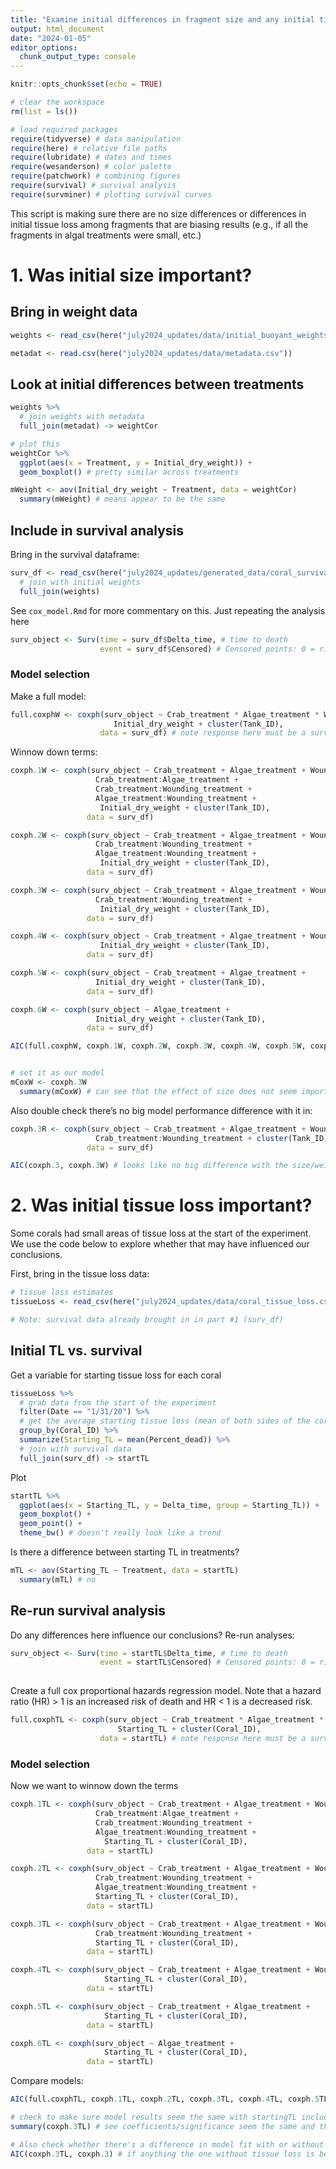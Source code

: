 ```yaml
---
title: "Examine initial differences in fragment size and any initial tissue loss"
output: html_document
date: "2024-01-05"
editor_options: 
  chunk_output_type: console
---
```


```r
knitr::opts_chunk$set(echo = TRUE)

# clear the workspace
rm(list = ls())

# load required packages
require(tidyverse) # data manipulation
require(here) # relative file paths
require(lubridate) # dates and times
require(wesanderson) # color palette
require(patchwork) # combining figures
require(survival) # survival analysis
require(survminer) # plotting survival curves
```

This script is making sure there are no size differences or differences in initial tissue loss among fragments that are biasing results (e.g., if all the fragments in algal treatments were small, etc.)

# 1. Was initial size important?

## Bring in weight data

```r
weights <- read_csv(here("july2024_updates/data/initial_buoyant_weights.csv"))

metadat <- read.csv(here("july2024_updates/data/metadata.csv")) 
```


## Look at initial differences between treatments

```r
weights %>% 
  # join weights with metadata
  full_join(metadat) -> weightCor

# plot this
weightCor %>% 
  ggplot(aes(x = Treatment, y = Initial_dry_weight)) +
  geom_boxplot() # pretty similar across treatments
```

```r
mWeight <- aov(Initial_dry_weight ~ Treatment, data = weightCor)
  summary(mWeight) # means appear to be the same
```

## Include in survival analysis

Bring in the survival dataframe:

```r
surv_df <- read_csv(here("july2024_updates/generated_data/coral_survival37.csv")) %>% # from the survival_wrangling.Rmd script
  # join with initial weights
  full_join(weights)
```

See `cox_model.Rmd` for more commentary on this. Just repeating the analysis here

```r
surv_object <- Surv(time = surv_df$Delta_time, # time to death
                    event = surv_df$Censored) # Censored points: 0 = right censored (not a true death), 1 = event at time
```

### Model selection

Make a full model:

```r
full.coxphW <- coxph(surv_object ~ Crab_treatment * Algae_treatment * Wounding_treatment + 
                       Initial_dry_weight + cluster(Tank_ID), 
                    data = surv_df) # note response here must be a survival object returned by the Surv funtion (why we make the surv_object above)
```

Winnow down terms:

```r
coxph.1W <- coxph(surv_object ~ Crab_treatment + Algae_treatment + Wounding_treatment +
                   Crab_treatment:Algae_treatment +
                   Crab_treatment:Wounding_treatment +
                   Algae_treatment:Wounding_treatment + 
                    Initial_dry_weight + cluster(Tank_ID),
                 data = surv_df)

```

```r
coxph.2W <- coxph(surv_object ~ Crab_treatment + Algae_treatment + Wounding_treatment +
                   Crab_treatment:Wounding_treatment +
                   Algae_treatment:Wounding_treatment + 
                    Initial_dry_weight + cluster(Tank_ID),
                 data = surv_df)
```

```r
coxph.3W <- coxph(surv_object ~ Crab_treatment + Algae_treatment + Wounding_treatment +
                   Crab_treatment:Wounding_treatment + 
                    Initial_dry_weight + cluster(Tank_ID),
                 data = surv_df)
```

```r
coxph.4W <- coxph(surv_object ~ Crab_treatment + Algae_treatment + Wounding_treatment + 
                    Initial_dry_weight + cluster(Tank_ID),
                 data = surv_df)
```

```r
coxph.5W <- coxph(surv_object ~ Crab_treatment + Algae_treatment + 
                   Initial_dry_weight + cluster(Tank_ID),
                 data = surv_df)
```

```r
coxph.6W <- coxph(surv_object ~ Algae_treatment + 
                   Initial_dry_weight + cluster(Tank_ID),
                 data = surv_df)
```


```r
AIC(full.coxphW, coxph.1W, coxph.2W, coxph.3W, coxph.4W, coxph.5W, coxph.6W) # it still looks like the best model is Model 3


# set it as our model
mCoxW <- coxph.3W
  summary(mCoxW) # can see that the effect of size does not seem important
```

Also double check there's no big model performance difference with it in:

```r
coxph.3R <- coxph(surv_object ~ Crab_treatment + Algae_treatment + Wounding_treatment +
                   Crab_treatment:Wounding_treatment + cluster(Tank_ID),
                 data = surv_df)

AIC(coxph.3, coxph.3W) # looks like no big difference with the size/weight term
```

# 2. Was initial tissue loss important?

Some corals had small areas of tissue loss at the start of the experiment. We use the code below to explore whether that may have influenced our conclusions.

First, bring in the tissue loss data:

```r
# tissue loss estimates
tissueLoss <- read_csv(here("july2024_updates/data/coral_tissue_loss.csv"))

# Note: survival data already brought in in part #1 (surv_df)
```

## Initial TL vs. survival

Get a variable for starting tissue loss for each coral

```r
tissueLoss %>% 
  # grab data from the start of the experiment
  filter(Date == "1/31/20") %>% 
  # get the average starting tissue loss (mean of both sides of the coral)
  group_by(Coral_ID) %>% 
  summarize(Starting_TL = mean(Percent_dead)) %>% 
  # join with survival data
  full_join(surv_df) -> startTL 
```

Plot

```r
startTL %>% 
  ggplot(aes(x = Starting_TL, y = Delta_time, group = Starting_TL)) +
  geom_boxplot() +
  geom_point() +
  theme_bw() # doesn't really look like a trend
```

Is there a difference between starting TL in treatments?

```r
mTL <- aov(Starting_TL ~ Treatment, data = startTL)
  summary(mTL) # no
```

## Re-run survival analysis 

Do any differences here influence our conclusions? Re-run analyses:

```r
surv_object <- Surv(time = startTL$Delta_time, # time to death
                    event = startTL$Censored) # Censored points: 0 = right censored (not a true death), 1 = event at time
  
```

Create a full cox proportional hazards regression model. Note that a hazard ratio (HR) > 1 is an increased risk of death and HR < 1 is a decreased risk.

```r
full.coxphTL <- coxph(surv_object ~ Crab_treatment * Algae_treatment * Wounding_treatment + 
                        Starting_TL + cluster(Coral_ID), 
                    data = startTL) # note response here must be a survival object returned by the Surv funtion (why we make the surv_object above)

```

### Model selection

Now we want to winnow down the terms

```r
coxph.1TL <- coxph(surv_object ~ Crab_treatment + Algae_treatment + Wounding_treatment +
                   Crab_treatment:Algae_treatment +
                   Crab_treatment:Wounding_treatment +
                   Algae_treatment:Wounding_treatment + 
                     Starting_TL + cluster(Coral_ID),
                 data = startTL)
```

```r
coxph.2TL <- coxph(surv_object ~ Crab_treatment + Algae_treatment + Wounding_treatment +
                   Crab_treatment:Wounding_treatment +
                   Algae_treatment:Wounding_treatment + 
                   Starting_TL + cluster(Coral_ID),
                 data = startTL)
```

```r
coxph.3TL <- coxph(surv_object ~ Crab_treatment + Algae_treatment + Wounding_treatment +
                   Crab_treatment:Wounding_treatment + 
                   Starting_TL + cluster(Coral_ID),
                 data = startTL)
```

```r
coxph.4TL <- coxph(surv_object ~ Crab_treatment + Algae_treatment + Wounding_treatment + 
                     Starting_TL + cluster(Coral_ID),
                 data = startTL)
```

```r
coxph.5TL <- coxph(surv_object ~ Crab_treatment + Algae_treatment + 
                     Starting_TL + cluster(Coral_ID),
                 data = startTL)
```

```r
coxph.6TL <- coxph(surv_object ~ Algae_treatment + 
                     Starting_TL + cluster(Coral_ID),
                 data = startTL)
```

Compare models:

```r
AIC(full.coxphTL, coxph.1TL, coxph.2TL, coxph.3TL, coxph.4TL, coxph.5TL, coxph.6TL) # It still looks like the best model is Model 3

# check to make sure model results seem the same with startingTL included
summary(coxph.3TL) # see coefficients/significance seem the same and there is no strong effect of starting TL

# Also check whether there's a difference in model fit with or without starting TL
AIC(coxph.3TL, coxph.3) # if anything the one without tissue loss is better
```





